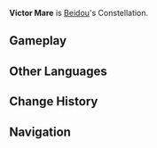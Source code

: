 {{Constellation Overview Infobox
|title     = Victor Mare
|character = Beidou
|meaning   = Conqueror of the Sea
}}
'''Victor Mare''' is [[Beidou]]'s Constellation.

==Gameplay==
{{Constellation Table|Beidou}}

==Other Languages==
{{Other Languages
|en      = Victor Mare
|en_lang = la
|en_tl   = Conqueror of the Sea
|zhs     = 南天海山座
|zhs_rm  = Nántiān Hǎishān Zuò
|zht     = 南天海山座
|zht_rm  = Nántiān Hǎishān Zuò
|zh_tl   = Southern Sky Seas and Mountains Constellation
|zh_note = {{Lang|"Southern Sky"|zh=南天|zh_rm=Nántiān}} may be related to [[Nantianmen]]. {{Lang|"Seas and Mountains"|zh=海山|zh_rm=Hǎishān}} may be referring to [[Haishan]].
|ja      = 南天海山座
|ja_rm   = Nanten Kaizan Za{{Assumed}}
|ja_tl   = Southern Sky Seas and Mountains Constellation{{Sino|ja}}
|ko      = {{tt|남천해산|南天海山}}자리
|ko_rm   = Namcheonhaesan-jari
|ko_tl   = Southern Sky's Sea and Mountains Constellation{{Sino|ko|part=1}}
|es      = Victor Mare
|fr      = Victor Mare
|ru      = Дракон Морей
|ru_tl   = Dragon of the Seas
|th      = Victor Mare
|vi      = {{tt|Nam Thiên Hải Sơn|南天海山}}
|vi_tl   = Southern Sky Seas and Mountains Constellation{{Sino|vi|part=1}}
|de      = Victor Mare
|id      = Victor Mare
|pt      = Victor Mare
}}

==Change History==
{{Change History|1.0}}

==Navigation==
{{Constellation Navbox}}